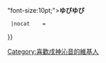 {{Userbox-2
  |border-c = yellow
  |border-s = 2
  |id1-c     = #FFFF
  |id1-s     = 10
  |id1-fc    = #CC7722
  |id2-c     = #FFFFFF
  |id2-s     = 
  |id2-fc    = #CC7722
  |info-c   = #CC7722
  |info-s   = 8
  |info-fc  = #FFFFFF
  |id1      = 戌神<br />ころね
  |id2      = 🥐
  |info     =這個用戶喜歡[[戌神沁音|<span style="color:white;">面包狗</span>]] <br /> <div style="text-align: center;"><span style{{=}}"font-size:10pt;">'''ゆびゆび'''</span></div> 
  |nocat    = {{{nocat|}}}
}}<includeonly>[[Category:喜歡戌神沁音的維基人]]</includeonly>